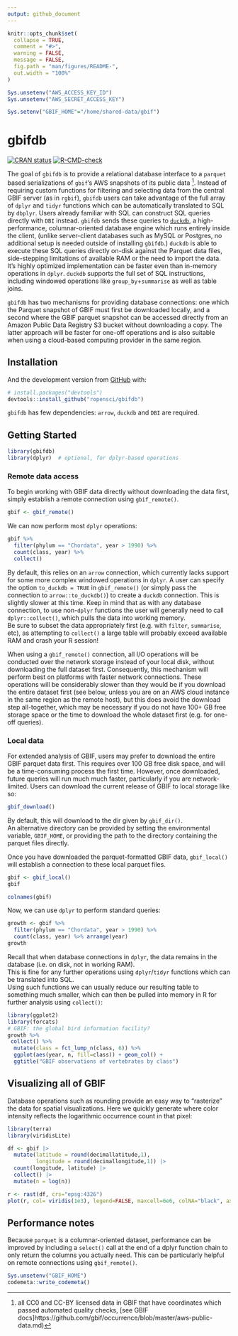 ```yaml
---
output: github_document
---
```


<!-- README.md is generated from README.Rmd. Please edit that file -->

```r
knitr::opts_chunk$set(
  collapse = TRUE,
  comment = "#>",
  warning = FALSE,
  message = FALSE,
  fig.path = "man/figures/README-",
  out.width = "100%"
)

Sys.unsetenv("AWS_ACCESS_KEY_ID")
Sys.unsetenv("AWS_SECRET_ACCESS_KEY")

Sys.setenv("GBIF_HOME"="/home/shared-data/gbif")

```

# gbifdb

<!-- badges: start -->
[![CRAN status](https://www.r-pkg.org/badges/version/gbifdb)](https://CRAN.R-project.org/package=gbifdb)
[![R-CMD-check](https://github.com/cboettig/gbifdb/actions/workflows/R-CMD-check.yaml/badge.svg)](https://github.com/cboettig/gbifdb/actions/workflows/R-CMD-check.yaml)
<!-- badges: end -->

The goal of `gbifdb` is to provide a relational database interface to a `parquet` based serializations of `gbif`'s AWS snapshots of its public data [^1].
Instead of requiring custom functions for filtering and selecting data from the central GBIF server (as in `rgbif`), `gbifdb` users can take advantage of the full array of `dplyr` and `tidyr` functions which can be automatically translated to SQL by `dbplyr`.
Users already familiar with SQL can construct SQL queries directly with `DBI` instead. 
`gbifdb` sends these queries to [`duckdb`](https://duckdb.org), a high-performance, columnar-oriented database engine which runs entirely inside the client,
(unlike server-client databases such as MySQL or Postgres, no additional setup is needed outside of installing `gbifdb`.)
`duckdb` is able to execute these SQL queries directly on-disk against the Parquet data files, side-stepping limitations of available RAM or the need to import the data. 
It's highly optimized implementation can be faster even than in-memory operations in `dplyr`.
`duckdb` supports the full set of SQL instructions, including windowed operations like `group_by`+`summarise` as well as table joins.


[^1]: all CC0 and CC-BY licensed data in GBIF that have coordinates which passed automated quality checks,
[see GBIF docs]https://github.com/gbif/occurrence/blob/master/aws-public-data.md)

`gbifdb` has two mechanisms for providing database connections: one which the Parquet snapshot of GBIF must first be downloaded locally, 
and a second where the GBIF parquet snapshot can be accessed directly from an Amazon Public Data Registry S3 bucket without downloading a copy.
The latter approach will be faster for one-off operations and is also suitable when using a cloud-based computing provider in the same region.





## Installation

<!--

You can install the released version of `gbifdb` from [CRAN](https://CRAN.R-project.org) with:

``` r
install.packages("gbifdb")
```

-->

And the development version from [GitHub](https://github.com/) with:

``` r
# install.packages("devtools")
devtools::install_github("ropensci/gbifdb")
```

`gbifdb` has few dependencies: `arrow`, `duckdb` and `DBI` are required.  

## Getting Started

```r
library(gbifdb)
library(dplyr)  # optional, for dplyr-based operations
```

### Remote data access

To begin working with GBIF data directly without downloading the data first, simply establish a remote connection using `gbif_remote()`.

```r
gbif <- gbif_remote()
```

We can now perform most `dplyr` operations:

```r
gbif %>%
  filter(phylum == "Chordata", year > 1990) %>%
  count(class, year) %>%
  collect()
```

By default, this relies on an `arrow` connection, which currently lacks support for some more complex windowed operations in `dplyr`.
A user can specify the option `to_duckdb = TRUE` in `gbif_remote()` (or simply pass the connection to `arrow::to_duckdb()`) to create
a `duckdb` connection. This is slightly slower at this time. 
Keep in mind that as with any database connection, to use non-`dplyr` functions the user will generally need to call `dplyr::collect()`,
which pulls the data into working memory.  
Be sure to subset the data appropriately first (e.g. with `filter`, `summarise`, etc), as attempting to `collect()` a large
table will probably exceed available RAM and crash your R session!

When using a `gbif_remote()` connection, 
all I/O operations will be conducted over the network storage instead of your local disk,
without downloading the full dataset first.
Consequently, this mechanism will perform best on platforms with faster network connections.
These operations will be considerably slower than they would be if you download the entire dataset first 
(see below, unless you are on an AWS cloud instance in the same region as the remote host), but this does
avoid the download step all-together, which may be necessary if you do not have 100+ GB free storage space
or the time to download the whole dataset first (e.g. for one-off queries).

### Local data

For extended analysis of GBIF, users may prefer to download the entire GBIF parquet data first.
This requires over 100 GB free disk space, and will be a time-consuming process the first time.
However, once downloaded, future queries will run much much faster, particularly if you are network-limited.
Users can download the current release of GBIF to local storage like so:

```r
gbif_download()
```

By default, this will download to the dir given by `gbif_dir()`.  
An alternative directory can be provided by setting the environmental variable, `GBIF_HOME`,
or providing the path to the directory containing the parquet files directly.

Once you have downloaded the parquet-formatted GBIF data, 
`gbif_local()` will establish a connection to these local parquet files. 

```r
gbif <- gbif_local()
gbif
```

```r
colnames(gbif)
```

Now, we can use `dplyr` to perform standard queries: 

```r
growth <- gbif %>%
  filter(phylum == "Chordata", year > 1990) %>%
  count(class, year) %>% arrange(year)
growth
```

Recall that when database connections in `dplyr`, the data remains in the database (i.e. on disk, not in working RAM).  
This is fine for any further operations using `dplyr`/`tidyr` functions which can be translated into SQL.  
Using such functions we can usually reduce our resulting table to something much smaller, 
which can then be pulled into memory in R for further analysis using `collect()`:

```r
library(ggplot2)
library(forcats)
# GBIF: the global bird information facility?
growth %>%
 collect() %>%
  mutate(class = fct_lump_n(class, 6)) %>%
  ggplot(aes(year, n, fill=class)) + geom_col() +
  ggtitle("GBIF observations of vertebrates by class")
```


## Visualizing all of GBIF

Database operations such as rounding provide an easy way to "rasterize" the data for spatial visualizations.
Here we quickly generate where color intensity reflects the logarithmic occurrence count in that pixel:

```r
library(terra)
library(viridisLite)

df <- gbif |>
  mutate(latitude = round(decimallatitude,1),
         longitude = round(decimallongitude,1)) |> 
  count(longitude, latitude) |> 
  collect() |> 
  mutate(n = log(n))

r <- rast(df, crs="epsg:4326")
plot(r, col= viridis(1e3), legend=FALSE, maxcell=6e6, colNA="black", axes=FALSE)
```

## Performance notes

Because `parquet` is a columnar-oriented dataset, performance can be improved by including a `select()` call at the end of a dplyr function chain to only return the columns you actually need. This can be particularly helpful on remote connections using `gbif_remote()`.


```r
Sys.unsetenv("GBIF_HOME")
codemeta::write_codemeta()
```


